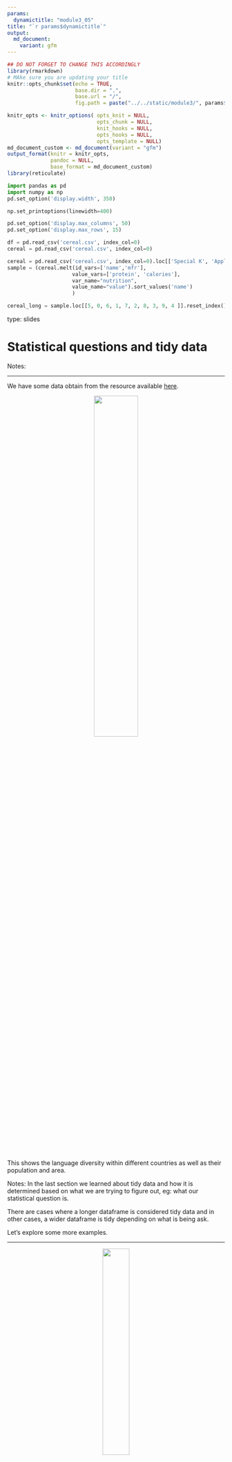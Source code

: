 ---
params:
  dynamictitle: "module3_05"
title: "`r params$dynamictitle`"
output: 
  md_document:
    variant: gfm
---


```{r setup, include=FALSE}
## DO NOT FORGET TO CHANGE THIS ACCORDINGLY 
library(rmarkdown)
# MAke sure you are updating your title 
knitr::opts_chunk$set(echo = TRUE,
                      base.dir = ".", 
                      base.url = "/",
                      fig.path = paste("../../static/module3/", params$dynamictitle,"/", sep = ""))

knitr_opts <- knitr_options( opts_knit = NULL,
                             opts_chunk = NULL,
                             knit_hooks = NULL,
                             opts_hooks = NULL,
                             opts_template = NULL)
md_document_custom <- md_document(variant = "gfm")
output_format(knitr = knitr_opts,
              pandoc = NULL,
              base_format = md_document_custom)
library(reticulate)

```


```{python include=FALSE}
import pandas as pd
import numpy as np
pd.set_option('display.width', 350)

np.set_printoptions(linewidth=400)

pd.set_option('display.max_columns', 50)
pd.set_option('display.max_rows', 15)

df = pd.read_csv('cereal.csv', index_col=0)
cereal = pd.read_csv('cereal.csv', index_col=0)
```

```{python include=FALSE}
cereal = pd.read_csv('cereal.csv', index_col=0).loc[['Special K', 'Apple Jacks', 'Raisin Bran', 'Cheerios', 'Wheaties' ]].reset_index()
sample = (cereal.melt(id_vars=['name','mfr'], 
                     value_vars=['protein', 'calories'], 
                     var_name="nutrition", 
                     value_name="value").sort_values('name')
                     )

cereal_long = sample.loc[[5, 0, 6, 1, 7, 2, 8, 3, 9, 4 ]].reset_index().drop(columns='index')
```


type: slides

# Statistical questions and tidy data

Notes: <br>

---

We have some data obtain from the resource available <a href="https://github.com/jvcasillas/untidydata#language_diversity" target="_blank">here</a>. 


<center><img src='/module3/wide-long1.png' width="45%"></center>

This shows the language diversity within different countries as well as their population and area.


Notes: In the last section we learned about tidy data and how it is determined based on what we are trying to figure out, eg: what our statistical question is. 

There are cases where a longer dataframe is considered tidy data and in other cases, a wider dataframe is tidy depending on what is being ask. 

Let's explore some more examples. 

---

<center><img src='/module3/wide-long1.png' width="35%"></center>

We are trying to answer the statistical question:    

***"What factors are associated with language diversity (as measured by the number of languages spoken in a country)?"***


<center><img src='/module3/wide-long2.png' width="35%"></center>


Notes: We are trying to answer the statistical question:    
***"What factors are associated with language diversity (as measured by the number of languages spoken in a country)?"***

In this case, it makes the most sense for our data to have the measurements `area` and `population` as variables that may or may not affect language diversity. This would be considered tidy data and it is stored as a wider dataframe than what was initially presented to us. 

---

UNICEF dataset on under-five child mortality available <a href="https://sejdemyr.github.io/data-vis/mortality-wealth-time/" target="_blank">here</a>. 

<center><img src='/module3/wide-long3.png' width="70%"></center>


Notes: Let's look at another example. 

Here is the UNICEF dataset on under-five child mortality  which is available <a href="https://sejdemyr.github.io/data-vis/mortality-wealth-time/" target="_blank">here</a>. It is based on data that can be found at www.childmortality.org. The under-five mortality rate is expressed as the number of under-five deaths per 1,000 live births. 

---

<center><img src='/module3/wide-long3.png' width="35%"></center>

The statistical question that we'd like to answer with this data set is: 
***"Is there a relationship between country and/or year of under-five child mortality?"***


<center><img src='/module3/wide-long4.png' width="35%"></center>


Notes: The statistical question that we'd like to answer with this data set is:    
 
***"Is there a relationship between country and/or year of under-five child mortality?"***. 

We are interested in the variable `year`. Having a single variable for year would be the most appropriate to use in this analysis and display tidy data. This would correspond to a long dataframe.

At this point you may be asking yourself the question _"Are there any verbs, that would easily transform data into longer or wider dataframes?"_

If you are, then you are ahead of the game!  We will discuss this in the next section.


---

# Let’s apply what we learned!

Notes: Notes:      <br>

